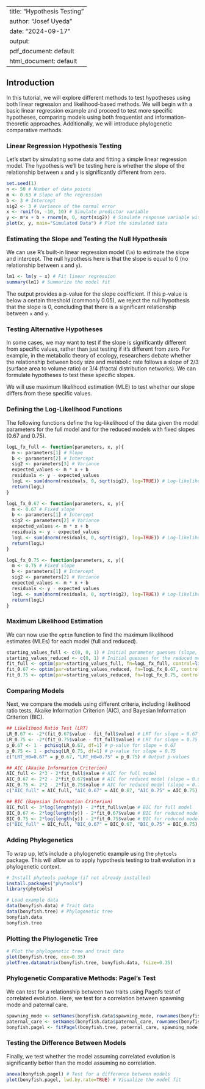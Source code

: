 
---
title: "Hypothesis Testing"
author: "Josef Uyeda"
date: "2024-09-17"
output:
  pdf_document: default
  html_document: default
---

## Introduction
In this tutorial, we will explore different methods to test hypotheses using both linear regression and likelihood-based methods. We will begin with a basic linear regression example and proceed to test more specific hypotheses, comparing models using both frequentist and information-theoretic approaches. Additionally, we will introduce phylogenetic comparative methods.

### Linear Regression Hypothesis Testing

Let's start by simulating some data and fitting a simple linear regression model. The hypothesis we'll be testing here is whether the slope of the relationship between `x` and `y` is significantly different from zero.

```r
set.seed(1)
n <- 50 # Number of data points
m <- 0.63 # Slope of the regression
b <- 3 # Intercept
sig2 <- 3 # Variance of the normal error
x <- runif(n, -10, 10) # Simulate predictor variable
y <- m*x + b + rnorm(n, 0, sqrt(sig2)) # Simulate response variable with noise
plot(x, y, main="Simulated Data") # Plot the simulated data
```

### Estimating the Slope and Testing the Null Hypothesis

We can use R’s built-in linear regression model (`lm`) to estimate the slope and intercept. The null hypothesis here is that the slope is equal to 0 (no relationship between `x` and `y`).

```r
lm1 <- lm(y ~ x) # Fit linear regression
summary(lm1) # Summarize the model fit
```

The output provides a p-value for the slope coefficient. If this p-value is below a certain threshold (commonly 0.05), we reject the null hypothesis that the slope is 0, concluding that there is a significant relationship between `x` and `y`.

### Testing Alternative Hypotheses

In some cases, we may want to test if the slope is significantly different from specific values, rather than just testing if it’s different from zero. For example, in the metabolic theory of ecology, researchers debate whether the relationship between body size and metabolic rate follows a slope of 2/3 (surface area to volume ratio) or 3/4 (fractal distribution networks). We can formulate hypotheses to test these specific slopes.

We will use maximum likelihood estimation (MLE) to test whether our slope differs from these specific values.

### Defining the Log-Likelihood Functions

The following functions define the log-likelihood of the data given the model parameters for the full model and for the reduced models with fixed slopes (0.67 and 0.75).

```r
logL_fx_full <- function(parameters, x, y){
  m <- parameters[1] # Slope
  b <- parameters[2] # Intercept
  sig2 <- parameters[3] # Variance
  expected_values <- m * x + b
  residuals <- y - expected_values
  logL <- sum(dnorm(residuals, 0, sqrt(sig2), log=TRUE)) # Log-likelihood
  return(logL)
}

logL_fx_0.67 <- function(parameters, x, y){
  m <- 0.67 # Fixed slope
  b <- parameters[1] # Intercept
  sig2 <- parameters[2] # Variance
  expected_values <- m * x + b
  residuals <- y - expected_values
  logL <- sum(dnorm(residuals, 0, sqrt(sig2), log=TRUE)) # Log-likelihood
  return(logL)
}

logL_fx_0.75 <- function(parameters, x, y){
  m <- 0.75 # Fixed slope
  b <- parameters[1] # Intercept
  sig2 <- parameters[2] # Variance
  expected_values <- m * x + b
  residuals <- y - expected_values
  logL <- sum(dnorm(residuals, 0, sqrt(sig2), log=TRUE)) # Log-likelihood
  return(logL)
}
```

### Maximum Likelihood Estimation

We can now use the `optim` function to find the maximum likelihood estimates (MLEs) for each model (full and reduced).

```r
starting_values_full <- c(0, 0, 1) # Initial parameter guesses (slope, intercept, variance)
starting_values_reduced <- c(0, 1) # Initial guesses for the reduced models (intercept, variance)
fit_full <- optim(par=starting_values_full, fn=logL_fx_full, control=list(fnscale=-1), x=x, y=y)
fit_0.67 <- optim(par=starting_values_reduced, fn=logL_fx_0.67, control=list(fnscale=-1), x=x, y=y)
fit_0.75 <- optim(par=starting_values_reduced, fn=logL_fx_0.75, control=list(fnscale=-1), x=x, y=y)
```

### Comparing Models

Next, we compare the models using different criteria, including likelihood ratio tests, Akaike Information Criterion (AIC), and Bayesian Information Criterion (BIC).

```r
## Likelihood Ratio Test (LRT)
LR_0.67 <- -2*(fit_0.67$value - fit_full$value) # LRT for slope = 0.67
LR_0.75 <- -2*(fit_0.75$value - fit_full$value) # LRT for slope = 0.75
p_0.67 <- 1 - pchisq(LR_0.67, df=1) # p-value for slope = 0.67
p_0.75 <- 1 - pchisq(LR_0.75, df=1) # p-value for slope = 0.75
c("LRT_H0=0.67" = p_0.67, "LRT_H0=0.75" = p_0.75) # Output p-values

## AIC (Akaike Information Criterion)
AIC_full <- 2*3 - 2*fit_full$value # AIC for full model
AIC_0.67 <- 2*2 - 2*fit_0.67$value # AIC for reduced model (slope = 0.67)
AIC_0.75 <- 2*2 - 2*fit_0.75$value # AIC for reduced model (slope = 0.75)
c("AIC_full" = AIC_full, "AIC_0.67" = AIC_0.67, "AIC_0.75" = AIC_0.75)

## BIC (Bayesian Information Criterion)
BIC_full <- 3*log(length(y)) - 2*fit_full$value # BIC for full model
BIC_0.67 <- 2*log(length(y)) - 2*fit_0.67$value # BIC for reduced model (slope = 0.67)
BIC_0.75 <- 2*log(length(y)) - 2*fit_0.75$value # BIC for reduced model (slope = 0.75)
c("BIC_full" = BIC_full, "BIC_0.67" = BIC_0.67, "BIC_0.75" = BIC_0.75)
```

### Adding Phylogenetics

To wrap up, let's include a phylogenetic example using the `phytools` package. This will allow us to apply hypothesis testing to trait evolution in a phylogenetic context.

```r
# Install phytools package (if not already installed)
install.packages("phytools")
library(phytools)

# Load example data
data(bonyfish.data) # Trait data
data(bonyfish.tree) # Phylogenetic tree
bonyfish.data
bonyfish.tree
```

### Plotting the Phylogenetic Tree

```r
# Plot the phylogenetic tree and trait data
plot(bonyfish.tree, cex=0.35)
plotTree.datamatrix(bonyfish.tree, bonyfish.data, fsize=0.35)
```

### Phylogenetic Comparative Methods: Pagel's Test

We can test for a relationship between two traits using Pagel's test of correlated evolution. Here, we test for a correlation between spawning mode and paternal care.

```r
spawning_mode <- setNames(bonyfish.data$spawning_mode, rownames(bonyfish.data))
paternal_care <- setNames(bonyfish.data$paternal_care, rownames(bonyfish.data))
bonyfish.pagel <- fitPagel(bonyfish.tree, paternal_care, spawning_mode)
```

### Testing the Difference Between Models

Finally, we test whether the model assuming correlated evolution is significantly better than the model assuming no correlation.

```r
anova(bonyfish.pagel) # Test for a difference between models
plot(bonyfish.pagel, lwd.by.rate=TRUE) # Visualize the model fit
```
